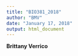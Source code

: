 ```yaml
---
title: "BIO381_2018"
author: "BMV"
date: "January 17, 2018"
output: html_document
---
```


**Brittany Verrico**
